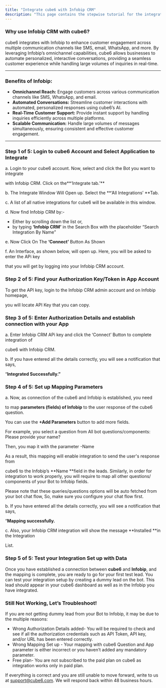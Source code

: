 ```yaml
---
title: "Integrate cube6 with Infobip CRM"
description: "This page contains the stepwise tutorial for the integration with cube6"
---
```


### **Why use Infobip CRM with cube6?**

cube6 integrates with Infobip to enhance customer engagement across multiple communication channels like SMS, email, WhatsApp, and more. By leveraging Infobip’s omnichannel capabilities, cube6 allows businesses to automate personalized, interactive conversations, providing a seamless customer experience while handling large volumes of inquiries in real-time.

---

### **Benefits of Infobip:**

- **Omnichannel Reach:** Engage customers across various communication channels like SMS, WhatsApp, and email.
- **Automated Conversations:** Streamline customer interactions with automated, personalized responses using cube6’s AI.
- **Real-Time Customer Support:** Provide instant support by handling inquiries efficiently across multiple platforms.
- **Scalable Communication:** Handle large volumes of messages simultaneously, ensuring consistent and effective customer engagement.

---

### **Step 1 of 5: Login to cube6 Account and Select Application to Integrate**

a. Login to your cube6 account. Now, select and click the Bot you want to integrate

with Infobip CRM. Click on the**‘Integrate tab.’** 

b. The Integrate Window Will Open up. Select the **‘All Integrations’ **Tab.

c. A list of all native integrations for cube6 will be available in this window.

d. Now find Infobip CRM by:-

- Either by scrolling down the list or,
- by typing **‘Infobip CRM’** in the Search Box with the placeholder “Search Integration By Name”

e. Now Click On The **‘Connect’** Button As Shown

f. An Interface, as shown below, will open up. Here, you will be asked to enter the APi key

that you will get by logging into your Infobip CRM account.

### **Step 2 of 5: Find your Authorization Key/Token in App Account**

To get the API key, login to the Infobip CRM admin account and on Infobip homepage,

you will locate API Key that you can copy.

### **Step 3 of 5: Enter Authorization Details and establish connection with your App**

a. Enter Infobip CRM APi key and click the ‘Connect’ Button to complete integration of

cube6 with Infobip CRM.

b. If you have entered all the details correctly, you will see a notification that says,

“**Integrated Successfully.”**

### **Step 4 of 5: Set up Mapping Parameters**

a. Now, as connection of the cube6 and Infobip is established, you need

to map **parameters (fields) of Infobip** to the user response of the cube6 question.

You can use the **\+Add Parameters** button to add more fields.

For example, you select a question from All bot questions/components: Please provide your name?

Then, you map it with the parameter -Name

As a result, this mapping will enable integration to send the user's response from

cube6 to the Infobip’s **Name **field in the leads. Similarly, in order for integration to work properly, you will require to map all other questions/ components of your Bot to Infobip fields.

Please note that these queries/questions options will be auto fetched from your bot chat flow, So, make sure you configure your chat flow first.

b. If you have entered all the details correctly, you will see a notification that says,

“**Mapping successfully.**

c. Also, your Infobip CRM integration will show the message **Installed **in the Integration

List.

### **Step 5 of 5: Test your Integration Set up with Data**

Once you have established a connection between **cube6** and **Infobip**, and the mapping is complete, you are ready to go for your first test lead. You can test your integration setup by creating a dummy lead on the bot. This lead should appear in your cube6 dashboard as well as in the Infobip you have integrated.

### **Still Not Working, Let’s Troubleshoot\!**

If you are not getting dummy lead from your Bot to Infobip, it may be due to the multiple reasons:

- Wrong Authorization Details added- You will be required to check and see if all the authorization credentials such as API Token, API key, and/or URL has been entered correctly.
- Wrong Mapping Set up - Your mapping with cube6 Question and App parameter is either incorrect or you haven’t added any mandatory parameter.
- Free plan- You are not subscribed to the paid plan on cube6 as integration works only in paid plan.

If everything is correct and you are still unable to move forward, write to us at [support@cube6.com](mailto:support@cube6.com). We will respond back within 48 business hours.